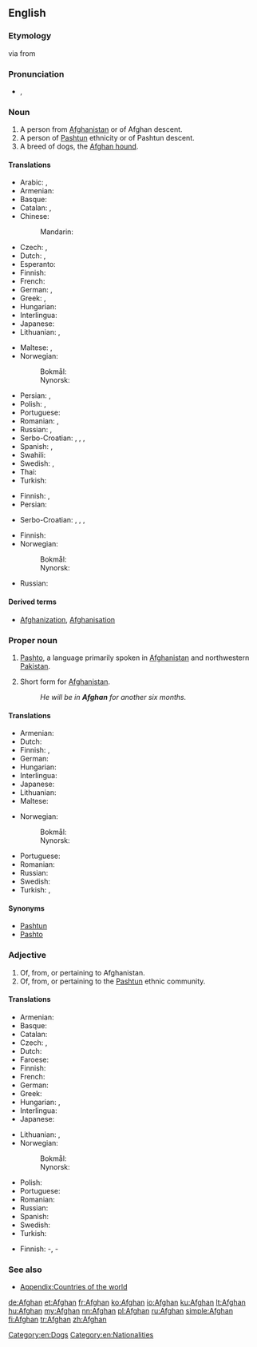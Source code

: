 {{also|afghan}}
==English==

{{wikipedia}}
{{wikipedia|Origins of the name Afghan}}

===Etymology===
{{fa}} {{term|افغان|tr=afğân||Afghan|lang=fa}} via {{etyl|pra}} {{term|आभगन|tr=ābhagana||Afghan|sc=Deva}} from {{sa}} {{term|अश्वक|tr=aśvaka||horseman|lang=sa}}

===Pronunciation===
* {{a|UK}} {{IPA|/ˈæfˌɡæn/}}, {{X-SAMPA|/"{f%g{n/}}

===Noun===
{{en-noun}}

# A person from [[Afghanistan]] or of Afghan descent.
# A person of [[Pashtun]] ethnicity or of Pashtun descent.
# A breed of dogs, the [[Afghan hound]].

====Translations====
{{trans-top|person from Afghanistan}}
* Arabic: {{t-|ar|أفغاني|tr='afghaaniyy|sc=Arab}}, {{t-|ar|أفغانية|f|tr='afghaaníyya|sc=Arab}}
* Armenian: {{t-|hy|աֆղան|tr=afġan}}
* Basque: {{t-|eu|afganistandar}}
* Catalan: {{t-|ca|afganès|m}}, {{t-|ca|afganesa|f}}
* Chinese:
*: Mandarin: {{t|zh|阿富汗人|tr=Āfùhànrén|sc=Hani}}
* Czech: {{t-|cs|Afghánec|m}}, {{t-|cs|Afgánec|m}}
* Dutch: {{t+|nl|Afghaan|m}}, {{t+|nl|Afghaanse|f}}
* Esperanto: {{t-|eo|afgano}}
* Finnish: {{t+|fi|afganistanilainen}}
* French: {{t+|fr|Afghan}}
* German: {{t+|de|Afghane|m}}, {{t+|de|Afghanin|f}}
* Greek: {{t+|el|Αφγανός|m}}, {{t-|el|Αφγανή|f}}
* Hungarian: {{t+|hu|afgán}}
* Interlingua: {{t-|ia|afghano}}
* Japanese: {{t-|ja|アフガニスタン人|tr=Afuganisutan-jin|sc=Jpan}}
* Lithuanian: {{t+|lt|afganistanietis|m|xs=Lithuanian}},  {{t+|lt|afganistanietė|f|xs=Lithuanian}}
{{trans-mid}}
* Maltese: {{t-|mt|Afgan|m}}, {{t-|mt|Afgana|f}}
* Norwegian:
*: Bokmål: {{t+|no|afghaner|m}}
*: Nynorsk: {{t+|nn|afghanar|m|xs=Norwegian Nynorsk}}
* Persian: {{t+|fa|افغان|tr=afğân|xs=Persian}}, {{t+|fa|افغانی|tr=afğâni|sc=fa-Arab}}
* Polish: {{t+|pl|Afgańczyk|m}}, {{t+|pl|Afganka|f}}
* Portuguese: {{t+|pt|afegão|m}}
* Romanian: {{t+|ro|afgan|m}}, {{t+|ro|afgană|f}}
* Russian: {{t+|ru|афганец|m|tr=afgánec}}, {{t+|ru|афганка|f|tr=afgánka}}
* Serbo-Croatian: {{t|sh|Afgan|m|alt=Àfgan}}, {{t|sh|Afganka|f|alt=Àfgānka}}, {{t|sh|Afganistanac|m|alt=Afganistánac}}, {{t|sh|Afganistanka|f|alt=Afganìstānka}}
* Spanish: {{t+|es|afgano|m}}, {{t-|es|afgana|f}}
* Swahili: {{t+|sw|Mwafugani}}
* Swedish: {{t+|sv|afghan}}, {{t+|sv|afghanska|f}}
* Thai: {{t-|th|ชาวอาฟกัน|tr=chao afkan|sc=Thai}}
* Turkish: {{t+|tr|Afgan}}
{{trans-bottom}}

{{trans-top|person of Pashtun ethnicity}}
* Finnish: {{t-|fi|pataani}}, {{t-|fi|afgaani}}
* Persian: {{t+|fa|افغان|tr=afğân|sc=fa-Arab}}
{{trans-mid}}
* Serbo-Croatian: {{t|sh|Afgan|m|alt=Àfgan}}, {{t|sh|Afganka|f|alt=Àfgānka}}, {{t|sh|Afganistanac|m|alt=Afganistánac}}, {{t|sh|Afganistanka|f|alt=Afganìstānka}}
{{trans-bottom}}

{{trans-top|Afghan hound}}
* Finnish: {{t+|fi|afgaaninvinttikoira}}
* Norwegian:
*: Bokmål: {{t+|no|afghaner|m}}
*: Nynorsk: {{t+|nn|afghanar|m|xs=Norwegian Nynorsk}}
{{trans-mid}}
* Russian: {{t-|ru|афганская борзая|f|tr=afgánskaja borzája}}
{{trans-bottom}}

====Derived terms====
* [[Afghanization]], [[Afghanisation]]

===Proper noun===
{{en-proper noun}}

# [[Pashto]], a language primarily spoken in [[Afghanistan]] and northwestern [[Pakistan]].
# {{UK|military slang}} Short form for [[Afghanistan]].
#: ''He will be in '''Afghan''' for another six months.''

====Translations====
{{trans-top|Pashto language}}
* Armenian: {{t-|hy|աֆղաներեն|tr=afġaneren}}
* Dutch: {{t+|nl|Afghaans}}
* Finnish: {{t+|fi|paštu}}, {{t-|fi|afgaani}}
* German: {{t-|de|Afghanisch}}
* Hungarian: {{t+|hu|afgán}}
* Interlingua: {{t-|ia|afghano}}
* Japanese: {{t-|ja|アフガニスタン語|tr=afuganisutango}}
* Lithuanian: {{t-|lt|afganistaniečių|p|xs=Lithuanian}}
* Maltese: {{t-|mt|L-Afgan|xs=Maltese}}
{{trans-mid}}
* Norwegian:
*: Bokmål: {{t+|nb|afghansk|m}}
*: Nynorsk: {{t+|nn|afghansk|m}}
* Portuguese: {{t+|pt|afegão}}
* Romanian: {{t+|ro|afgană|f}}
* Russian: {{t+|ru|афганский|tr=afgánskij}}
* Swedish: {{t+|sv|afghanska}}
* Turkish: {{t+|tr|Peştuca}}, {{t-|tr|Afganca}}
{{trans-bottom}}

====Synonyms====
* [[Pashtun]]
* [[Pashto]]

===Adjective===
{{en-adj|-}}

# Of, from, or pertaining to Afghanistan.
# Of, from, or pertaining to the [[Pashtun]] ethnic community.

====Translations====
{{trans-top|pertaining to Afghanistan}}
* Armenian: {{t-|hy|աֆղանական|tr=afġanakan}}
* Basque: {{t-|eu|afganistandar}}
* Catalan: {{t-|ca|afganès}}
* Czech: {{t-|cs|afgánský|m}}, {{t+|cs|afghánský|m}}
* Dutch: {{t+|nl|Afghaans}}
* Faroese: {{t-|fo|afganskur}}
* Finnish: {{t+|fi|afganistanilainen}}
* French: {{t+|fr|afghan}}
* German: {{t+|de|afghanisch}}
* Greek: {{t+|el|αφγανικός|tr=afganikós}}
* Hungarian: {{t+|hu|afgán}}, {{t+|hu|afganisztáni}}
* Interlingua: {{t-|ia|afghan}}
* Japanese: {{t+|ja|アフガニスタン|alt=アフガニスタンの|tr=afuganisutan no}}
{{trans-mid}}
* Lithuanian: {{t-|lt|afganištanietiškas|m|xs=Lithuanian}}, {{t-|lt|afganistanietiška|f|xs=Lithuanian}}
* Norwegian:
*: Bokmål: {{t+|nb|afghansk}}
*: Nynorsk: {{t+|nn|afghansk}}
* Polish: {{t+|pl|afgański|m}}
* Portuguese: {{t+|pt|afegão}}
* Romanian: {{t+|ro|afgan}}
* Russian: {{t+|ru|афганский|tr=afgánskij}}
* Spanish: {{t+|es|afgano}}
* Swedish: {{t+|sv|afghansk}}
* Turkish: {{t+|tr|Afgan}}
{{trans-bottom}}

{{trans-top|pertaining to Pashtun}}
* Finnish: {{t-|fi|pataani}}-, {{t-|fi|afgaani}}-
{{trans-mid}}
{{trans-bottom}}

===See also===
* [[Appendix:Countries of the world]]

[[Category:en:Dogs]]
[[Category:en:Nationalities]]

[[de:Afghan]]
[[et:Afghan]]
[[fr:Afghan]]
[[ko:Afghan]]
[[io:Afghan]]
[[ku:Afghan]]
[[lt:Afghan]]
[[hu:Afghan]]
[[my:Afghan]]
[[nn:Afghan]]
[[pl:Afghan]]
[[ru:Afghan]]
[[simple:Afghan]]
[[fi:Afghan]]
[[tr:Afghan]]
[[zh:Afghan]]